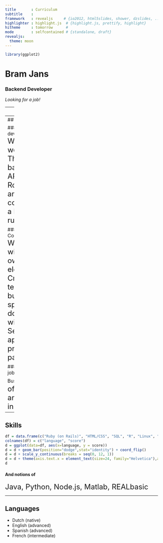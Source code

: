 ```yaml
--- 
title       : Curriculum
subtitle    : 
framework   : revealjs     # {io2012, html5slides, shower, dzslides, ...}
highlighter : highlight.js  # {highlight.js, prettify, highlight}
hitheme     : tomorrow      #
mode        : selfcontained # {standalone, draft}
revealjs:
  theme: moon
---
```


```r
library(ggplot2)
```

# Bram Jans

### Backend Developer

*Looking for a job!*

---
## Education

### [2011–2012] Master of Engineering - Computer Science
<font size="5">
*University of Leuven, Cum Laude*
<br>*Thesis: Creating a database of narrative event chains*
<br>*Specialization Software Engineering and Artificial Intelligence*
<br>*5 months exchange at the Autonomous University of Barcelona, Spain*
</font>

### [2006–2009] Bachelor of Informatics
<font size="5">*University of Leuven*</font>

---
## Jobs

### [2013-Now] Backend developer, DataCamp
<font size="5">
Worked on various web dev projects:
<br>The [DataCamp.com](https://www.datacamp.com) backend, a RESTful API in Ruby on Rails
<br>Rdocumentation.org, another Rails app communicating with a backend server running R
</font>

### [2011–2012] IT Consultant, Altran Belgium
<font size="5">
Worked full-time with client Elia, owner of the Belgian electricity network. Creation of a new technical and business specifications document, working with Microsoft SQL Server and testing applications provided by a 3rd party company.
</font>

#### [2010–2011] Student job: Data mining, Brains and Business
<font size="5">Development of a business analysis tool written in REALbasic.</font>

---
## Skills

```r
df = data.frame(c("Ruby (on Rails)", "HTML/CSS", "SQL", "R", "Linux", "Javascript"), c(8, 6, 7, 6, 7, 5))
colnames(df) = c("language", "score")
d = ggplot(data=df, aes(x=language, y = score))
d = d + geom_bar(position="dodge",stat="identity") + coord_flip() 
d = d + scale_y_continuous(breaks = seq(0, 12, 1)) 
d = d + theme(axis.text.x = element_text(size=24, family="Helvetica"),axis.text.y = element_text(size=24))
d
```

#### And notions of

<font size="5">Java, Python, Node.js, Matlab, REALbasic</font>

---
## Languages

- Dutch (native)
- English (advanced)
- Spanish (advanced)
- French (intermediate)

